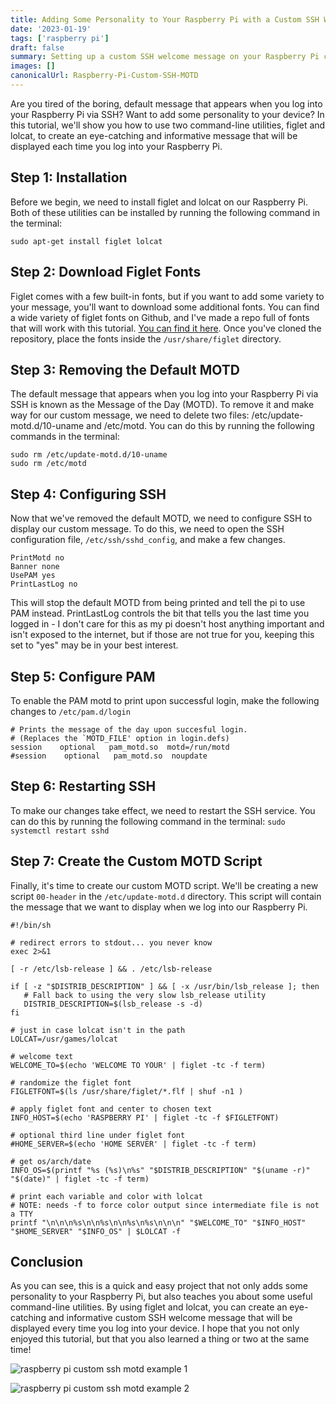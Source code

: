 ```yaml
---
title: Adding Some Personality to Your Raspberry Pi with a Custom SSH Welcome Message
date: '2023-01-19'
tags: ['raspberry pi']
draft: false
summary: Setting up a custom SSH welcome message on your Raspberry Pi can be a fun way to add a personal touch to your device. In this tutorial, we will use two command-line utilities, figlet and lolcat, to create an attractive and informative message that will be displayed when you log in to your Raspberry Pi via SSH.
images: []
canonicalUrl: Raspberry-Pi-Custom-SSH-MOTD
---
```


Are you tired of the boring, default message that appears when you log into your Raspberry Pi via SSH? Want to add some personality to your device? In this tutorial, we'll show you how to use two command-line utilities, figlet and lolcat, to create an eye-catching and informative message that will be displayed each time you log into your Raspberry Pi.

## Step 1: Installation

Before we begin, we need to install figlet and lolcat on our Raspberry Pi. Both of these utilities can be installed by running the following command in the terminal:

```
sudo apt-get install figlet lolcat
```

## Step 2: Download Figlet Fonts

Figlet comes with a few built-in fonts, but if you want to add some variety to your message, you'll want to download some additional fonts. You can find a wide variety of figlet fonts on Github, and I've made a repo full of fonts that will work with this tutorial. [You can find it here](https://github.com/Cody-Cooper/figlet-fonts). Once you've cloned the repository, place the fonts inside the `/usr/share/figlet` directory.

## Step 3: Removing the Default MOTD

The default message that appears when you log into your Raspberry Pi via SSH is known as the Message of the Day (MOTD). To remove it and make way for our custom message, we need to delete two files: /etc/update-motd.d/10-uname and /etc/motd. You can do this by running the following commands in the terminal:

```
sudo rm /etc/update-motd.d/10-uname
sudo rm /etc/motd
```

## Step 4: Configuring SSH

Now that we've removed the default MOTD, we need to configure SSH to display our custom message. To do this, we need to open the SSH configuration file, `/etc/ssh/sshd_config`, and make a few changes.

```
PrintMotd no
Banner none
UsePAM yes
PrintLastLog no
```

This will stop the default MOTD from being printed and tell the pi to use PAM instead. PrintLastLog controls the bit that tells you the last time you logged in - I don't care for this as my pi doesn't host anything important and isn't exposed to the internet, but if those are not true for you, keeping this set to "yes" may be in your best interest.

## Step 5: Configure PAM

To enable the PAM motd to print upon successful login, make the following changes to `/etc/pam.d/login`

```
# Prints the message of the day upon succesful login.
# (Replaces the `MOTD_FILE' option in login.defs)
session    optional   pam_motd.so  motd=/run/motd
#session    optional   pam_motd.so  noupdate
```

## Step 6: Restarting SSH

To make our changes take effect, we need to restart the SSH service. You can do this by running the following command in the terminal:
`sudo systemctl restart sshd`

## Step 7: Create the Custom MOTD Script

Finally, it's time to create our custom MOTD script. We'll be creating a new script `00-header` in the `/etc/update-motd.d` directory. This script will contain the message that we want to display when we log into our Raspberry Pi.

```
#!/bin/sh

# redirect errors to stdout... you never know
exec 2>&1

[ -r /etc/lsb-release ] && . /etc/lsb-release

if [ -z "$DISTRIB_DESCRIPTION" ] && [ -x /usr/bin/lsb_release ]; then
   # Fall back to using the very slow lsb_release utility
   DISTRIB_DESCRIPTION=$(lsb_release -s -d)
fi

# just in case lolcat isn't in the path
LOLCAT=/usr/games/lolcat

# welcome text
WELCOME_TO=$(echo 'WELCOME TO YOUR' | figlet -tc -f term)

# randomize the figlet font
FIGLETFONT=$(ls /usr/share/figlet/*.flf | shuf -n1 )

# apply figlet font and center to chosen text
INFO_HOST=$(echo 'RASPBERRY PI' | figlet -tc -f $FIGLETFONT)

# optional third line under figlet font
#HOME_SERVER=$(echo 'HOME SERVER' | figlet -tc -f term)

# get os/arch/date
INFO_OS=$(printf "%s (%s)\n%s" "$DISTRIB_DESCRIPTION" "$(uname -r)" "$(date)" | figlet -tc -f term)

# print each variable and color with lolcat
# NOTE: needs -f to force color output since intermediate file is not a TTY
printf "\n\n\n%s\n\n%s\n\n%s\n%s\n\n\n" "$WELCOME_TO" "$INFO_HOST" "$HOME_SERVER" "$INFO_OS" | $LOLCAT -f
```

## Conclusion

As you can see, this is a quick and easy project that not only adds some personality to your Raspberry Pi, but also teaches you about some useful command-line utilities. By using figlet and lolcat, you can create an eye-catching and informative custom SSH welcome message that will be displayed every time you log into your device. I hope that you not only enjoyed this tutorial, but that you also learned a thing or two at the same time!

![raspberry pi custom ssh motd example 1](https://i.imgur.com/Oz1NV45.png)

![raspberry pi custom ssh motd example 2](https://i.imgur.com/JwCCkNG.png)

